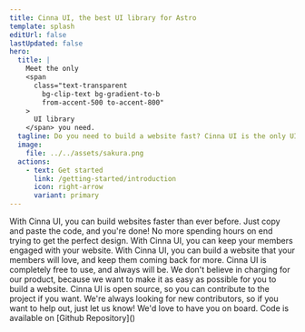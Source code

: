 ```yaml
---
title: Cinna UI, the best UI library for Astro
template: splash
editUrl: false
lastUpdated: false
hero:
  title: |
    Meet the only 
    <span
      class="text-transparent
        bg-clip-text bg-gradient-to-b
        from-accent-500 to-accent-800"
    >
      UI library 
    </span> you need.
  tagline: Do you need to build a website fast? Cinna UI is the only UI library you need, just copy and paste the code!
  image:
    file: ../../assets/sakura.png
  actions:
    - text: Get started
      link: /getting-started/introduction
      icon: right-arrow
      variant: primary
---
```



<CardGrid stagger>
  <Card title="Build faster than ever!" icon="rocket">
    With Cinna UI, you can build websites faster than ever before. Just copy and
    paste the code, and you're done! No more spending hours on end trying to get
    the perfect design.
  </Card>
  <Card title="Keep your members engaged" icon="approve-check">
    With Cinna UI, you can keep your members engaged with your website. With
    Cinna UI, you can build a website that your members will love, and keep them
    coming back for more.
  </Card>
  <Card title="Don't need to pay, it's free!" icon="star">
    Cinna UI is completely free to use, and always will be. We don't believe in
    charging for our product, because we want to make it as easy as possible for
    you to build a website.
  </Card>
  <Card title="We're open source" icon="github">
    Cinna UI is open source, so you can contribute to the project if you want.
    We're always looking for new contributors, so if you want to help out, just
    let us know! We'd love to have you on board. Code is available on [Github
    Repository]()
  </Card>
</CardGrid>

<CardMouseMoveScript client:only />
